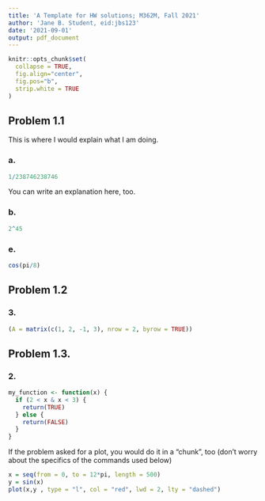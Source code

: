 ```yaml
---
title: 'A Template for HW solutions; M362M, Fall 2021'
author: 'Jane B. Student, eid:jbs123'
date: '2021-09-01'
output: pdf_document
---
```


<!-- The code chunk below contains some settings that will  -->
<!-- make your R code look better in the output pdf file.  -->
<!-- If you are curious about what each option below does, -->
<!-- go to https://yihui.org/knitr/options/ -->
<!-- If not, feel free to disregard everything ...  -->
```r
knitr::opts_chunk$set(
  collapse = TRUE,
  fig.align="center",
  fig.pos="b",
  strip.white = TRUE
)
```
<style type="text/css">

.figure {
   margin-top: 400px;
   margin-bottom: 100px;
}
</style>
<!-- ... up to here. -->

## Problem 1.1

This is where I would explain what I am doing. 

### a.

```r
1/238746238746
```

You can write an explanation here, too. 

### b.

```r
2^45
```

### e.

```r
cos(pi/8)
```
  

## Problem 1.2

### 3.

```r
(A = matrix(c(1, 2, -1, 3), nrow = 2, byrow = TRUE))
```


## Problem 1.3.

### 2.

```r
my_function <- function(x) { 
  if (2 < x & x < 3) {
    return(TRUE)
  } else {
    return(FALSE)
  }
}
```

If the problem asked for a plot, you would do it in a "chunk", too (don't worry about the specifics of the commands used below)

```r
x = seq(from = 0, to = 12*pi, length = 500)
y = sin(x)
plot(x,y , type = "l", col = "red", lwd = 2, lty = "dashed")
```

